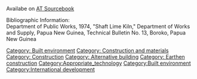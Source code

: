 Availabe on [[AT Sourcebook]]

Bibliographic Information:<br/>
Department of Public Works, 1974, "Shaft Lime Kiln," Department of Works and Supply, Papua New Guinea, Technical Bulletin No. 13, Boroko, Papua New Guinea


[[Category: Built environment]]
[[Category: Construction and materials]]
[[Category: Construction]]
[[Category: Alternative building]]
[[Category: Earthen construction]]
[[Category:Appropriate_technology]]
[[Category:Built environment]]
[[Category:International development]]